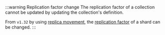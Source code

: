 :::warning Replication factor change
The replication factor of a collection cannot be updated by updating the collection's definition. 

From `v1.32` by using [replica movement](/deploy/configuration/replica-movement), the [replication factor](/weaviate/config-refs/collections#replication) of a shard can be changed.
:::

